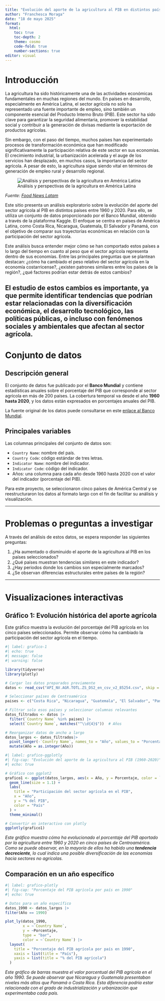 ---
title: "Evolución del aporte de la agricultura al PIB en distintos países."
author: "Franchesca Moraga"
date: "18 de mayo 2025"
format:
  html:
    toc: true
    toc-depth: 2
    theme: cosmo
    code-fold: true
    number-sections: true
editor: visual
---

# Introducción

La agricultura ha sido históricamente una de las actividades económicas fundamentales en muchas regiones del mundo. En países en desarrollo, especialmente en América Latina, el sector agrícola no solo ha representado una fuente importante de empleo, sino también un componente esencial del Producto Interno Bruto (PIB). Este sector ha sido clave para garantizar la seguridad alimentaria, promover la estabilidad social y contribuir a la generación de divisas mediante la exportación de productos agrícolas.

Sin embargo, con el paso del tiempo, muchos países han experimentado procesos de transformación económica que han modificado significativamente la participación relativa de este sector en sus economías. El crecimiento industrial, la urbanización acelerada y el auge de los servicios han desplazado, en muchos casos, la importancia del sector agrícola. A pesar de esto, la agricultura sigue siendo vital en términos de generación de empleo rural y desarrollo regional.

![Análisis y perspectivas de la agricultura en América Latina](agriculturalatinoamerica.jpg)

*Fuente: [Food News Latam](https://www.foodnewslatam.com/7569-análisis-y-perspectivas-de-la-agricultura-y-para-2018.html)*


Este sitio presenta un análisis exploratorio sobre la evolución del aporte del sector agrícola al PIB en distintos países entre 1960 y 2020. Para ello, se utiliza un conjunto de datos proporcionado por el Banco Mundial, obtenido a través de la plataforma Kaggle. El enfoque se centra en países de América Latina, como Costa Rica, Nicaragua, Guatemala, El Salvador y Panamá, con el objetivo de comparar sus trayectorias económicas en relación con la participación del sector agrícola.

Este análisis busca entender mejor cómo se han comportado estos países a lo largo del tiempo en cuanto al peso que el sector agrícola representa dentro de sus economías. Entre las principales preguntas que se plantean destacan: ¿cómo ha cambiado el peso relativo del sector agrícola en la economía costarricense?, ¿existen patrones similares entre los países de la región?, ¿qué factores podrían estar detrás de estos cambios?

El estudio de estos cambios es importante, ya que permite identificar tendencias que podrían estar relacionadas con la diversificación económica, el desarrollo tecnológico, las políticas públicas, o incluso con fenómenos sociales y ambientales que afectan al sector agrícola.
------------------------------------------------------------------------

# Conjunto de datos

## Descripción general

El conjunto de datos fue publicado por el **Banco Mundial** y contiene estadísticas anuales sobre el porcentaje del PIB que corresponde al sector agrícola en más de 200 países. La cobertura temporal va desde el año **1960 hasta 2020**, y los datos están expresados en porcentajes anuales del PIB.

La fuente original de los datos puede consultarse en este [enlace al Banco Mundial](https://data.worldbank.org/indicator/NV.AGR.TOTL.ZS).

## Principales variables

Las columnas principales del conjunto de datos son:

-   `Country Name`: nombre del país.
-   `Country Code`: código estándar de tres letras.
-   `Indicator Name`: nombre del indicador.
-   `Indicator Code`: código del indicador.
-   Años: una columna para cada año desde 1960 hasta 2020 con el valor del indicador (porcentaje del PIB).

Para este proyecto, se seleccionaron cinco países de América Central y se reestructuraron los datos al formato largo con el fin de facilitar su análisis y visualización.

------------------------------------------------------------------------

# Problemas o preguntas a investigar

A través del análisis de estos datos, se espera responder las siguientes preguntas:

1.  ¿Ha aumentado o disminuido el aporte de la agricultura al PIB en los países seleccionados?
2.  ¿Qué países muestran tendencias similares en este indicador?
3.  ¿Hay periodos donde los cambios son especialmente marcados?
4.  ¿Se observan diferencias estructurales entre países de la región?

------------------------------------------------------------------------

# Visualizaciones interactivas

## Gráfico 1: Evolución histórica del aporte agrícola

Este gráfico muestra la evolución del porcentaje del PIB agrícola en los cinco países seleccionados. Permite observar cómo ha cambiado la participación del sector agrícola en el tiempo.

```{r}
#| label: grafico-1
#| echo: true
#| message: false
#| warning: false
```

```{r}
library(tidyverse)
library(plotly)

# Cargar los datos preparados previamente
datos <- read_csv("API_NV.AGR.TOTL.ZS_DS2_en_csv_v2_85254.csv", skip = 4)

# Seleccionar países de Centroamérica
paises <- c("Costa Rica", "Nicaragua", "Guatemala", "El Salvador", "Panama")

# Filtrar solo esos países y seleccionar columnas relevantes
datos_filtrados <- datos |>
  filter(`Country Name` %in% paises) |>
  select(`Country Name`, matches("^\\d{4}$"))  # Años

# Reorganizar datos de ancho a largo
datos_largos <- datos_filtrados|>
  pivot_longer(-`Country Name`, names_to = "Año", values_to = "Porcentaje") |>
  mutate(Año = as.integer(Año))
```

```{r}
#| label: grafico-ggplotly
#| fig-cap: "Evolución del aporte de la agricultura al PIB (1960-2020)"
#| echo: true

# Gráfico con ggplot2
grafico1 <- ggplot(datos_largos, aes(x = Año, y = Porcentaje, color = `Country Name`)) +
  geom_line(size = 1.1) +
  labs(
    title = "Participación del sector agrícola en el PIB",
    x = "Año",
    y = "% del PIB",
    color = "País"
  ) +
  theme_minimal()

# Convertir en interactivo con plotly
ggplotly(grafico1)
```

*Este gráfico muestra cómo ha evolucionado el porcentaje del PIB aportado por la agricultura entre 1960 y 2020 en cinco países de Centroamérica. Como se puede observar, en la mayoría de ellos ha habido una **tendencia decreciente**, lo cual indica una posible diversificación de las economías hacia sectores no agrícolas.*

## Comparación en un año específico

```{r}
#| label: grafico-plotly
#| fig-cap: "Porcentaje del PIB agrícola por país en 1990"
#| echo: true

# Datos para un año específico
datos_1990 <- datos_largos |> 
filter(Año == 1990)

plot_ly(datos_1990,
        x = ~`Country Name`,
        y = ~Porcentaje,
        type = "bar",
        color = ~`Country Name`) |>
  layout(
    title = "Porcentaje del PIB agrícola por país en 1990",
    xaxis = list(title = "País"),
    yaxis = list(title = "% del PIB agrícola")
  )
```

*Este gráfico de barras muestra el valor porcentual del PIB agrícola en el año 1990. Se puede observar que Nicaragua y Guatemala presentaban niveles más altos que Panamá o Costa Rica. Esta diferencia podría estar relacionada con el grado de industrialización y urbanización que experimentaba cada país.*
